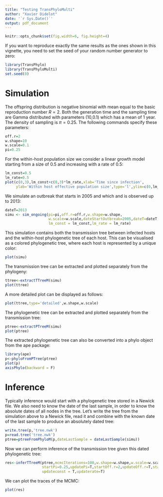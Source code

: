 ```yaml
---
title: "Testing TransPhyloMulti"
author: "Xavier Didelot"
date: '`r Sys.Date()`'
output: pdf_document
---
```

```r
knitr::opts_chunk$set(fig.width=6, fig.height=4) 
```

If you want to reproduce exactly the same results as the ones shown in this vignette, you need to set the seed of your random number generator to zero:
```r
library(TransPhylo)
library(TransPhyloMulti)
set.seed(0)
```

# Simulation

The offspring distribution is negative binomial with mean equal to the basic reproduction number $R=2$. Both the generation time and the sampling time are Gamma distributed with parameters (10,0.1) which has a mean of 1 year. The density of sampling is $\pi=0.25$. The following commands specify these parameters:
```r
off.r=2
w.shape=10
w.scale=0.1
pi=0.25
```

For the within-host population size we consider a linear growth model starting from a size of 0.5 and increasing with a rate of 0.5:
```r
lm_const=0.5
lm_rate=0.5
plot(c(0,3),lm_const+c(0,3)*lm_rate,xlab='Time since infection',
     ylab='Within host effective population size',type='l',ylim=c(0,lm_const+3*lm_rate))
```

We simulate an outbreak that starts in 2005 and which and is observed up to 2013:

```r
dateT=2013
simu <- sim_ongoing(pi=pi,off.r=off.r,w.shape=w.shape,
                    w.scale=w.scale,dateStartOutbreak=2005,dateT=dateT,add.prob = 0.6,
                    lm_const = lm_const,lm_rate = lm_rate)
```

This simulation contains both the transmission tree between infected hosts and the within-host phylogenetic tree of each host. This can be visualised as a colored phylogenetic tree, where each host is represented by a unique color:

```r
plot(simu)
```

The transmission tree can be extracted and plotted separately from the phylogeny:

```r
ttree<-extractTTreeM(simu)
plot(ttree)
```

A more detailed plot can be displayed as follows:

```r
plot(ttree,type='detailed',w.shape,w.scale)
```

The phylogenetic tree can be extracted and plotted separately from the transmission tree:

```r
ptree<-extractPTreeM(simu)
plot(ptree)
```

The extracted phylogenetic tree can also be converted into a phylo object from the ape package:

```r
library(ape)
p<-phyloFromPTree(ptree)
plot(p)
axisPhylo(backward = F)
```

# Inference

Typically inference would start with a phylogenetic tree stored in a Newick file.
We also need to know the date of the last sample, in order to know the absolute dates of
all nodes in the tree. Let's write the tree from the simulation above to a Newick file,
read it and combine with the known date of the last sample to produce an absolutely dated tree:

```r
write.tree(p,'tree.nwk')
p=read.tree('tree.nwk')
ptree=ptreeFromPhyloM(p,dateLastSample = dateLastSample(simu))
```

Now we can perform inference of the transmission tree given this dated phylogenetic tree:

```r
res<-inferTTreeM(ptree,mcmcIterations=100,w.shape=w.shape,w.scale=w.scale,dateT=dateT,
                 startPi=0.25,updatePi=T,startOff.r=2,updateOff.r=T,start_const=1,start_rate=1,
                 updateconst = T,updaterate=T)
```

We can plot the traces of the MCMC:

```r
plot(res)
```

